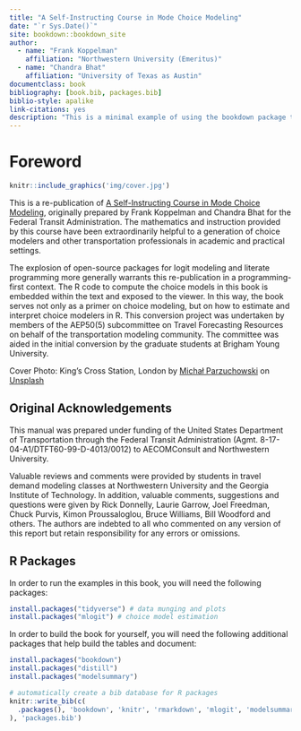 ```yaml
--- 
title: "A Self-Instructing Course in Mode Choice Modeling"
date: "`r Sys.Date()`"
site: bookdown::bookdown_site
author:
  - name: "Frank Koppelman"
    affiliation: "Northwestern University (Emeritus)"
  - name: "Chandra Bhat"
    affiliation: "University of Texas as Austin"
documentclass: book
bibliography: [book.bib, packages.bib]
biblio-style: apalike
link-citations: yes
description: "This is a minimal example of using the bookdown package to write a book. The output format for this example is bookdown::gitbook."
---
```


# Foreword {-}

```r
knitr::include_graphics('img/cover.jpg')
```


This is a re-publication of [A Self-Instructing Course in Mode Choice Modeling](https://trid.trb.org/view/793000),
originally prepared by Frank Koppelman and Chandra Bhat for the Federal Transit
Administration.
The mathematics and instruction provided by this course have been extraordinarily
helpful to a generation of choice modelers and other transportation
professionals in academic and practical settings. 

The explosion of open-source packages for logit modeling and literate
programming more generally warrants this re-publication in a programming-first
context. The R code to compute the choice models in this book is embedded within
the text and exposed to the viewer. In this way, the book serves not only as a
primer on choice modeling, but on how to estimate and interpret choice modelers
in R. This conversion project was undertaken by members of the AEP50(5)
subcommittee on Travel Forecasting Resources on behalf of the transportation
modeling community. The committee was aided in the initial conversion by the graduate
students at Brigham Young University.

Cover Photo: King's Cross Station, London by [Michał Parzuchowski](https://unsplash.com/@mparzuchowski) 
on [Unsplash](https://unsplash.com/collections/8484088/)

## Original Acknowledgements {-}
This manual was prepared under funding of the United States Department of Transportation
through the Federal Transit Administration (Agmt. 8-17-04-A1/DTFT60-99-D-4013/0012) to
AECOMConsult and Northwestern University. 

Valuable reviews and comments were
provided by students in travel demand modeling classes at Northwestern
University and the Georgia Institute of Technology. In addition, valuable
comments, suggestions and questions were given by Rick Donnelly, Laurie Garrow,
Joel Freedman, Chuck Purvis, Kimon Proussaloglou, Bruce Williams, Bill Woodford
and others. The authors are indebted to all who commented on any version of this
report but retain responsibility for any errors or omissions.


## R Packages {-} 

In order to run the examples in this book, you will need the following packages:

```r
install.packages("tidyverse") # data munging and plots
install.packages("mlogit") # choice model estimation
```


In order to build the book for yourself, you will need the following additional
packages that help build the tables and document:

```r
install.packages("bookdown")
install.packages("distill")
install.packages("modelsummary")
```



```r
# automatically create a bib database for R packages
knitr::write_bib(c(
  .packages(), 'bookdown', 'knitr', 'rmarkdown', 'mlogit', 'modelsummary'
), 'packages.bib')
```



